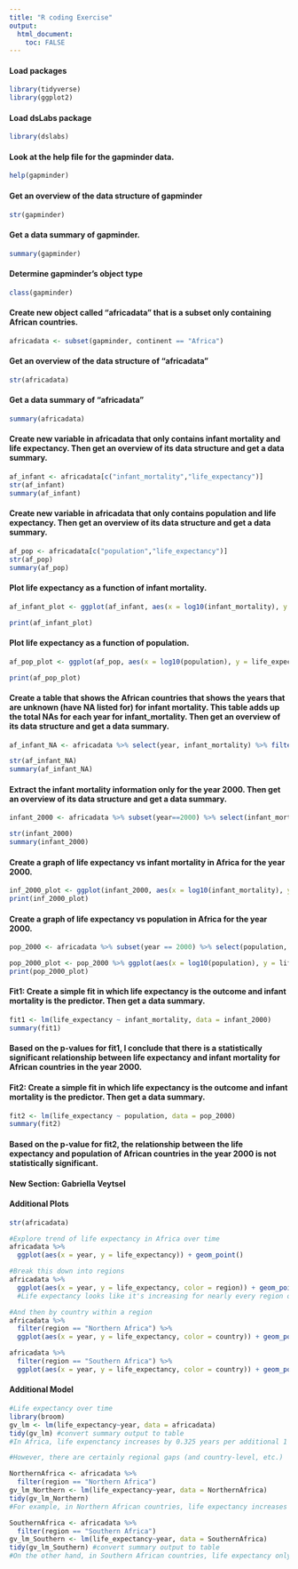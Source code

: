 ---
title: "R coding Exercise"
output: 
  html_document:
    toc: FALSE
---

#### Load packages  

```{r}
library(tidyverse)
library(ggplot2)
```

#### Load dsLabs package  

```{r}
library(dslabs)
```

#### Look at the help file for the gapminder data.  

```{r}
help(gapminder)
```

#### Get an overview of the data structure of gapminder  

```{r}
str(gapminder)
```

#### Get a data summary of gapminder.

```{r}
summary(gapminder)
```

#### Determine gapminder's object type  

```{r}
class(gapminder)
```

#### Create new object called "africadata" that is a subset only containing African countries.  

```{r}
africadata <- subset(gapminder, continent == "Africa") 
```

#### Get an overview of the data structure of "africadata"  

```{r}
str(africadata)
```

#### Get a data summary of "africadata"  

```{r}
summary(africadata)
```

#### Create new variable in africadata that only contains infant mortality and life expectancy. Then get an overview of its data structure and get a data summary.  

```{r}
af_infant <- africadata[c("infant_mortality","life_expectancy")]
str(af_infant)
summary(af_infant)
```

#### Create new variable in africadata that only contains population and life expectancy. Then get an overview of its data structure and get a data summary.  

```{r}
af_pop <- africadata[c("population","life_expectancy")]
str(af_pop)
summary(af_pop)  
```

#### Plot life expectancy as a function of infant mortality.  

```{r}
af_infant_plot <- ggplot(af_infant, aes(x = log10(infant_mortality), y = life_expectancy)) + geom_point() + ggtitle("Life Expectancy vs. Infant Mortality in Africa") + xlab("Infant Mortality") + ylab("Life Expectancy")

print(af_infant_plot)
```

#### Plot life expectancy as a function of population.  

```{r}
af_pop_plot <- ggplot(af_pop, aes(x = log10(population), y = life_expectancy)) + geom_point() + ggtitle("Population vs. Infant Mortality in Africa") + xlab("Population") + ylab("Life Expectancy")

print(af_pop_plot)
```

#### Create a table that shows the African countries that shows the years that are unknown (have NA listed for) for infant mortality. This table adds up the total NAs for each year for infant_mortality. Then get an overview of its data structure and get a data summary.  

```{r}
af_infant_NA <- africadata %>% select(year, infant_mortality) %>% filter(is.na(infant_mortality)) %>% count(year) %>% arrange(desc(year))

str(af_infant_NA)
summary(af_infant_NA)
```

#### Extract the infant mortality information only for the year 2000. Then get an overview of its data structure and get a data summary.  

```{r}
infant_2000 <- africadata %>% subset(year==2000) %>% select(infant_mortality, life_expectancy)

str(infant_2000)
summary(infant_2000)
```

#### Create a graph of life expectancy vs infant mortality in Africa for the year 2000.   

```{r}
inf_2000_plot <- ggplot(infant_2000, aes(x = log10(infant_mortality), y = life_expectancy)) + geom_point() + ggtitle("Life Expectancy vs. Infant Mortality in Africa 2000") + xlab("Infant Mortality") + ylab("Life Expectancy")
print(inf_2000_plot)
```

#### Create a graph of life expectancy vs population in Africa for the year 2000.   

```{r}
pop_2000 <- africadata %>% subset(year == 2000) %>% select(population, life_expectancy)

pop_2000_plot <- pop_2000 %>% ggplot(aes(x = log10(population), y = life_expectancy)) + geom_point() + ggtitle("Population vs. Infant Mortality in Africa 2000") + xlab("Population") + ylab("Life Expectancy")
print(pop_2000_plot)
```

#### Fit1: Create a simple fit in which life expectancy is the outcome and infant mortality is the predictor. Then get a data summary.  

```{r}
fit1 <- lm(life_expectancy ~ infant_mortality, data = infant_2000)
summary(fit1)
```

#### Based on the p-values for fit1, I conclude that there is a statistically significant relationship between life expectancy and infant mortality for African countries in the year 2000.  


#### Fit2: Create a simple fit in which life expectancy is the outcome and infant mortality is the predictor. Then get a data summary.   

```{r}
fit2 <- lm(life_expectancy ~ population, data = pop_2000)
summary(fit2)
```

#### Based on the p-value for fit2, the relationship between the life expectancy and population of African countries in the year 2000 is not statistically significant.

#### New Section: Gabriella Veytsel
#### Additional Plots
```{r}
str(africadata)

#Explore trend of life expectancy in Africa over time 
africadata %>% 
  ggplot(aes(x = year, y = life_expectancy)) + geom_point()

#Break this down into regions
africadata %>% 
  ggplot(aes(x = year, y = life_expectancy, color = region)) + geom_point()
  #Life expectancy looks like it's increasing for nearly every region of Africa over time 

#And then by country within a region 
africadata %>% 
  filter(region == "Northern Africa") %>%
  ggplot(aes(x = year, y = life_expectancy, color = country)) + geom_point()

africadata %>% 
  filter(region == "Southern Africa") %>%
  ggplot(aes(x = year, y = life_expectancy, color = country)) + geom_point()
```

#### Additional Model
```{r}
#Life expectancy over time
library(broom)
gv_lm <- lm(life_expectancy~year, data = africadata)
tidy(gv_lm) #convert summary output to table
#In Africa, life expenctancy increases by 0.325 years per additional 1 year in time. This relationship is statistically significant (p-value = 2.37E-280).

#However, there are certainly regional gaps (and country-level, etc.)

NorthernAfrica <- africadata %>%
  filter(region == "Northern Africa") 
gv_lm_Northern <- lm(life_expectancy~year, data = NorthernAfrica)
tidy(gv_lm_Northern)
#For example, in Northern African countries, life expectancy increases by 0.49 years per additional 1 year in time. This relationship is statistically significant(p-value = 1.53E-113)

SouthernAfrica <- africadata %>%
  filter(region == "Southern Africa") 
gv_lm_Southern <- lm(life_expectancy~year, data = SouthernAfrica)
tidy(gv_lm_Southern) #convert summary output to table
#On the other hand, in Southern African countries, life expectancy only increases by 0.05 years per additional 1 year in time. This relationship is statistically significant(p-value = 0.00927)
```


